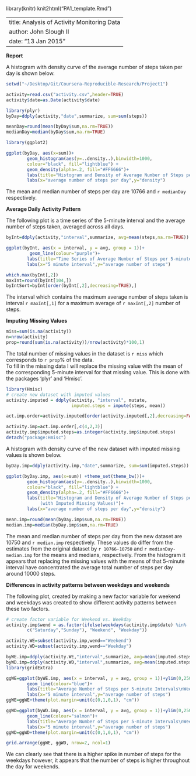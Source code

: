library(knitr)
knit2html("PA1_template.Rmd")

---
title: Analysis of Activity Monitoring Data
author: John Slough II
date: "13 Jan 2015"
---
**Report**

A histogram with density curve of the average number of steps taken per day is shown below.
```r
setwd("~/Desktop/Git/Coursera-Reproducible-Research/Project1")

activity=read.csv("activity.csv",header=TRUE)
activity$date=as.Date(activity$date)

library(plyr)
byDay=ddply(activity,"date",summarize, sum=sum(steps))

meanDay=round(mean(byDay$sum,na.rm=TRUE))
medianDay=median(byDay$sum,na.rm=TRUE)
```
```r
library(ggplot2)

ggplot(byDay, aes(x=sum))+ 
        geom_histogram(aes(y=..density..),binwidth=1000,
        colour="black", fill="lightblue") +
        geom_density(alpha=.2, fill="#FF6666")+
        labs(title="Histogram and Density of Average Number of Steps per Day")+
        labs(x="average number of steps per day",y="density")

```

The mean and median number of steps per day are 10766 and `r medianDay` respectively.  

**Average Daily Activity Pattern**

The following plot is a time series of the 5-minute interval and the average number of steps taken, averaged across all days.  


```r
byInt=ddply(activity,"interval",summarize, avg=mean(steps,na.rm=TRUE))

ggplot(byInt, aes(x = interval, y = avg, group = 1))+
         geom_line(colour="purple")+ 
        labs(title="Time Series of Average Number of Steps per 5-minute Interval")+
        labs(x="5 minute interval",y="average number of steps")

which.max(byInt[,2])
maxInt=round(byInt[104,])
byIntSort=byInt[order(byInt[,2],decreasing=TRUE),]
```

The interval which contains the maximum average number of steps taken is interval `r maxInt[,1]` for a maximum average of `r maxInt[,2]` number of steps.  

**Imputing Missing Values**

```r
miss=sum(is.na(activity))
n=nrow(activity)
prop=round(sum(is.na(activity))/nrow(activity)*100,1)
```
The total number of missing values in the dataset is `r miss` which corresponds to `r prop`% of the data.  
To fill in the missing data I will replace the missing value with the mean of the corresponding 5-minute interval for that missing value.  This is done with the packages 'plyr' and 'Hmisc'.  

```r
library(Hmisc)
# create new dataset with imputed values
activity.imputed = ddply(activity, "interval", mutate, 
                         imputed.steps = impute(steps, mean))

act.imp.order=activity.imputed[order(activity.imputed[,2],decreasing=FALSE),]

activity.imp=act.imp.order[,c(4,2,3)]
activity.imp$imputed.steps=as.integer(activity.imp$imputed.steps)
detach("package:Hmisc")
```

A histogram with density curve of the new dataset with imputed missing values is shown below.

```r
byDay.imp=ddply(activity.imp,"date",summarize, sum=sum(imputed.steps))

ggplot(byDay.imp, aes(x=sum)) +theme_set(theme_bw())+ 
        geom_histogram(aes(y=..density..),binwidth=1000,
        colour="black", fill="lightblue") +
        geom_density(alpha=.2, fill="#FF6666")+
        labs(title="Histogram and Density of Average Number of Steps per Day
             (with Imputed Missing Values)")+
        labs(x="average number of steps per day",y="density")

mean.imp=round(mean(byDay.imp$sum,na.rm=TRUE))
median.imp=median(byDay.imp$sum,na.rm=TRUE)

```

The mean and median number of steps per day from the new dataset are 10750 and `r median.imp` respectively.  These values do differ from the estimates from the original dataset by `r 10766-10750` and `r medianDay-median.imp` for the means and medians, respectively.  From the histogram it appears that replacing the missing values with the means of that 5-minute interval have concentrated the average total number of steps per day around 10000 steps.  

**Differences in activity patterns between weekdays and weekends**

 The following plot, created by making a new factor variable for weekend and weekdays was created to show different activity patterns between these two factors.  
 

```r
# create factor variable for Weekend vs. Weekday
activity.imp$wend = as.factor(ifelse(weekdays(activity.imp$date) %in% 
        c("Saturday","Sunday"), "Weekend", "Weekday")) 

activity.WE=subset(activity.imp,wend=="Weekend")
activity.WD=subset(activity.imp,wend=="Weekday")

byWE.imp=ddply(activity.WE,"interval",summarize, avg=mean(imputed.steps))
byWD.imp=ddply(activity.WD,"interval",summarize, avg=mean(imputed.steps))
library(gridExtra)

ggWE=ggplot(byWE.imp, aes(x = interval, y = avg, group = 1))+ylim(0,250)+
        geom_line(colour="blue")+ 
        labs(title="Average Number of Steps per 5-minute Intervals\nWeekends")+
        labs(x="5 minute interval",y="average number of steps")
ggWE=ggWE+theme(plot.margin=unit(c(0,1,0,1), "cm"))

ggWD=ggplot(byWD.imp, aes(x = interval, y = avg, group = 1))+ylim(0,250)+
        geom_line(colour="salmon")+ 
        labs(title="Average Number of Steps per 5-minute Intervals\nWeekdays")+
        labs(x="5 minute interval",y="average number of steps")
ggWD=ggWD+theme(plot.margin=unit(c(0,1,0,1), "cm"))

grid.arrange(ggWE, ggWD, nrow=2, ncol=1)

```


We can clearly see that there is a higher spike in number of steps for the weekdays however, it appears that the number of steps is higher throughout the day for weekends.